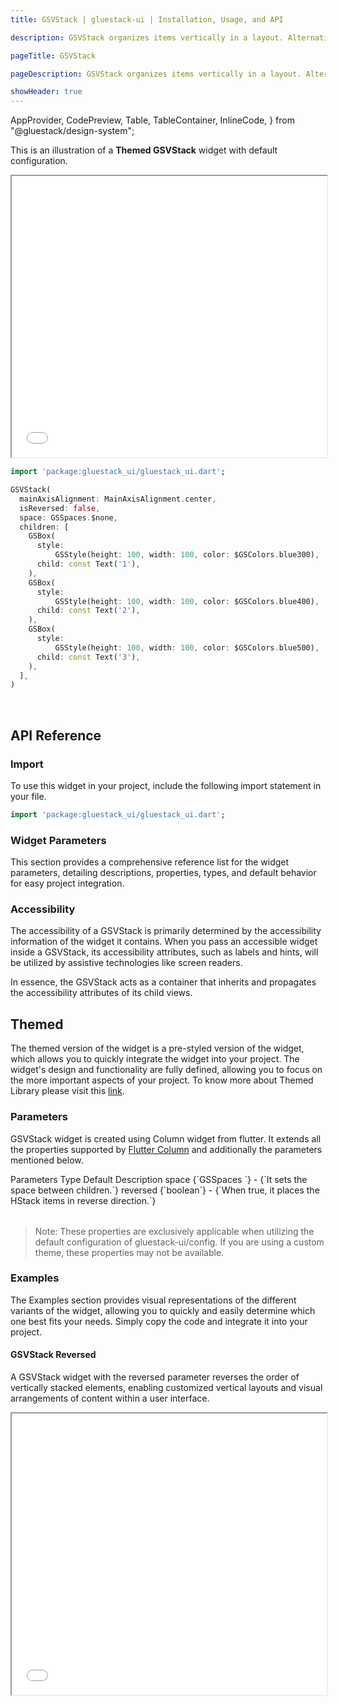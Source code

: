 ```yaml
---
title: GSVStack | gluestack-ui | Installation, Usage, and API

description: GSVStack organizes items vertically in a layout. Alternatively, you can use Column as an alias for GSVStack to achieve the same layout.

pageTitle: GSVStack

pageDescription: GSVStack organizes items vertically in a layout. Alternatively, you can use Column as an alias for GSVStack to achieve the same layout.

showHeader: true
---
```



  AppProvider,
  CodePreview,
  Table,
  TableContainer,
  InlineCode,
} from "@gluestack/design-system";

<Meta title="Components/Layout/VStack" />

This is an illustration of a **Themed GSVStack** widget with default configuration.

<iframe
  src={process.env.NEXT_PUBLIC_PREVIEW + "vstack-preview"}
  title="Example"
  width="100%"
  height="450"
></iframe>

```dart
import 'package:gluestack_ui/gluestack_ui.dart';

GSVStack(
  mainAxisAlignment: MainAxisAlignment.center,
  isReversed: false,
  space: GSSpaces.$none,
  children: [
    GSBox(
      style:
          GSStyle(height: 100, width: 100, color: $GSColors.blue300),
      child: const Text('1'),
    ),
    GSBox(
      style:
          GSStyle(height: 100, width: 100, color: $GSColors.blue400),
      child: const Text('2'),
    ),
    GSBox(
      style:
          GSStyle(height: 100, width: 100, color: $GSColors.blue500),
      child: const Text('3'),
    ),
  ],
)
```

<br />

## API Reference

### Import

To use this widget in your project, include the following import statement in your file.

```dart
import 'package:gluestack_ui/gluestack_ui.dart';
```

### Widget Parameters

This section provides a comprehensive reference list for the widget parameters, detailing descriptions, properties, types, and default behavior for easy project integration.

### Accessibility

The accessibility of a GSVStack is primarily determined by the accessibility information of the widget it contains. When you pass an accessible widget inside a GSVStack, its accessibility attributes, such as labels and hints, will be utilized by assistive technologies like screen readers.

In essence, the GSVStack acts as a container that inherits and propagates the accessibility attributes of its child views.

## Themed

The themed version of the widget is a pre-styled version of the widget, which allows you to quickly integrate the widget into your project. The widget's design and functionality are fully defined, allowing you to focus on the more important aspects of your project. To know more about Themed Library please visit this [link](https://gluestack.io/ui/docs/core-concepts/themed-library).

### Parameters

GSVStack widget is created using Column widget from flutter. It extends all the properties supported by [Flutter Column](https://api.flutter.dev/flutter/widgets/Column-class.html) and additionally the parameters mentioned below.

<AppProvider>
  <TableContainer>
    <Table>
      <Table.THead>
        <Table.TR>
          <Table.TH>
            <Table.TText>Parameters</Table.TText>
          </Table.TH>
          <Table.TH>
            <Table.TText>Type</Table.TText>
          </Table.TH>
          <Table.TH>
            <Table.TText>Default</Table.TText>
          </Table.TH>
          <Table.TH>
            <Table.TText>Description</Table.TText>
          </Table.TH>
        </Table.TR>
      </Table.THead>
      <Table.TBody>
        <Table.TR>
          <Table.TD>
            <Table.TText>
              <InlineCode>space</InlineCode>
            </Table.TText>
          </Table.TD>
          <Table.TD>
            <Table.TText>{`GSSpaces `}</Table.TText>
          </Table.TD>
          <Table.TD>
            <Table.TText>-</Table.TText>
          </Table.TD>
          <Table.TD>
            <Table.TText>{`It sets the space between children.`}</Table.TText>
          </Table.TD>
        </Table.TR>
        <Table.TR>
          <Table.TD>
            <Table.TText>
              <InlineCode>reversed</InlineCode>
            </Table.TText>
          </Table.TD>
          <Table.TD>
            <Table.TText>{`boolean`}</Table.TText>
          </Table.TD>
          <Table.TD>
            <Table.TText>-</Table.TText>
          </Table.TD>
          <Table.TD>
            <Table.TText>{`When true, it places the HStack items in reverse direction.`}</Table.TText>
          </Table.TD>
        </Table.TR>
      </Table.TBody>
    </Table>
  </TableContainer>
</AppProvider>

> Note: These properties are exclusively applicable when utilizing the default configuration of gluestack-ui/config. If you are using a custom theme, these properties may not be available.

### Examples

The Examples section provides visual representations of the different variants of the widget, allowing you to quickly and easily determine which one best fits your needs. Simply copy the code and integrate it into your project.

#### GSVStack Reversed

A GSVStack widget with the reversed parameter reverses the order of vertically stacked elements, enabling customized vertical layouts and visual arrangements of content within a user interface.

<iframe
  src={process.env.NEXT_PUBLIC_PREVIEW + "vstack-reversed-preview"}
  title="Example"
  width="100%"
  height="450"
></iframe>
